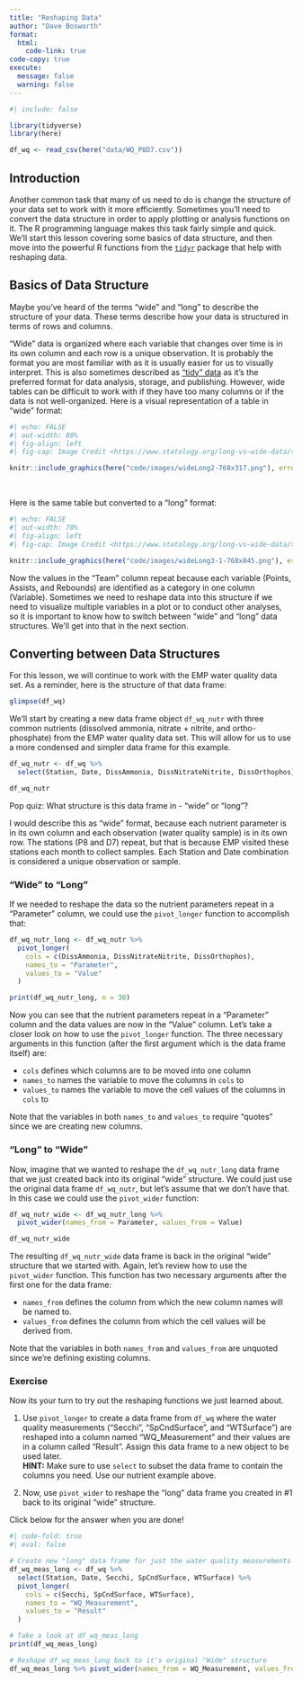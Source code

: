 ```yaml
---
title: "Reshaping Data"
author: "Dave Bosworth"
format:
  html:
    code-link: true
code-copy: true
execute: 
  message: false
  warning: false
---
```


```r
#| include: false

library(tidyverse)
library(here)

df_wq <- read_csv(here("data/WQ_P8D7.csv"))
```

## Introduction

Another common task that many of us need to do is change the structure of your data set to work with it more efficiently. Sometimes you'll need to convert the data structure in order to apply plotting or analysis functions on it. The R programming language makes this task fairly simple and quick. We'll start this lesson covering some basics of data structure, and then move into the powerful R functions from the [`tidyr`](https://tidyr.tidyverse.org/) package that help with reshaping data.

## Basics of Data Structure

Maybe you've heard of the terms "wide" and "long" to describe the structure of your data. These terms describe how your data is structured in terms of rows and columns.

"Wide" data is organized where each variable that changes over time is in its own column and each row is a unique observation. It is probably the format you are most familiar with as it is usually easier for us to visually interpret. This is also sometimes described as ["tidy" data](https://r4ds.hadley.nz/data-tidy.html) as it's the preferred format for data analysis, storage, and publishing. However, wide tables can be difficult to work with if they have too many columns or if the data is not well-organized. Here is a visual representation of a table in "wide" format:

```r
#| echo: FALSE
#| out-width: 80%
#| fig-align: left
#| fig-cap: Image Credit <https://www.statology.org/long-vs-wide-data/>

knitr::include_graphics(here("code/images/wideLong2-768x317.png"), error = FALSE)
```

<br>

Here is the same table but converted to a "long" format:

```r
#| echo: FALSE
#| out-width: 70%
#| fig-align: left
#| fig-cap: Image Credit <https://www.statology.org/long-vs-wide-data/>

knitr::include_graphics(here("code/images/wideLong3-1-768x845.png"), error = FALSE)
```

Now the values in the "Team" column repeat because each variable (Points, Assists, and Rebounds) are identified as a category in one column (Variable). Sometimes we need to reshape data into this structure if we need to visualize multiple variables in a plot or to conduct other analyses, so it is important to know how to switch between "wide" and "long" data structures. We'll get into that in the next section.

## Converting between Data Structures

For this lesson, we will continue to work with the EMP water quality data set. As a reminder, here is the structure of that data frame:

```r
glimpse(df_wq)
```

We'll start by creating a new data frame object `df_wq_nutr` with three common nutrients (dissolved ammonia, nitrate + nitrite, and ortho-phosphate) from the EMP water quality data set. This will allow for us to use a more condensed and simpler data frame for this example.

```r
df_wq_nutr <- df_wq %>% 
  select(Station, Date, DissAmmonia, DissNitrateNitrite, DissOrthophos)

df_wq_nutr
```

Pop quiz: What structure is this data frame in - "wide" or "long"?

I would describe this as "wide" format, because each nutrient parameter is in its own column and each observation (water quality sample) is in its own row. The stations (P8 and D7) repeat, but that is because EMP visited these stations each month to collect samples. Each Station and Date combination is considered a unique observation or sample.

### "Wide" to "Long"

If we needed to reshape the data so the nutrient parameters repeat in a "Parameter" column, we could use the `pivot_longer` function to accomplish that:

```r
df_wq_nutr_long <- df_wq_nutr %>% 
  pivot_longer(
    cols = c(DissAmmonia, DissNitrateNitrite, DissOrthophos),
    names_to = "Parameter",
    values_to = "Value"
  )

print(df_wq_nutr_long, n = 30)
```

Now you can see that the nutrient parameters repeat in a "Parameter" column and the data values are now in the "Value" column. Let's take a closer look on how to use the `pivot_longer` function. The three necessary arguments in this function (after the first argument which is the data frame itself) are:

* `cols` defines which columns are to be moved into one column
* `names_to` names the variable to move the columns in `cols` to
* `values_to` names the variable to move the cell values of the columns in `cols` to

::: {.callout-note}
Note that the variables in both `names_to` and `values_to` require "quotes" since we are creating new columns.
:::

### "Long" to "Wide"

Now, imagine that we wanted to reshape the `df_wq_nutr_long` data frame that we just created back into its original "wide" structure. We could just use the original data frame `df_wq_nutr`, but let's assume that we don't have that. In this case we could use the `pivot_wider` function:

```r
df_wq_nutr_wide <- df_wq_nutr_long %>% 
  pivot_wider(names_from = Parameter, values_from = Value)

df_wq_nutr_wide
```

The resulting `df_wq_nutr_wide` data frame is back in the original "wide" structure that we started with. Again, let's review how to use the `pivot_wider` function. This function has two necessary arguments after the first one for the data frame:

* `names_from` defines the column from which the new column names will be named to.
* `values_from` defines the column from which the cell values will be derived from.

::: {.callout-note}
Note that the variables in both `names_from` and `values_from` are unquoted since we're defining existing columns.
:::

### Exercise

Now its your turn to try out the reshaping functions we just learned about.

1) Use `pivot_longer` to create a data frame from `df_wq` where the water quality measurements ("Secchi", "SpCndSurface", and "WTSurface") are reshaped into a column named "WQ_Measurement" and their values are in a column called "Result". Assign this data frame to a new object to be used later.\
**HINT:** Make sure to use `select` to subset the data frame to contain the columns you need. Use our nutrient example above.

2) Now, use `pivot_wider` to reshape the "long" data frame you created in #1 back to its original "wide" structure.

Click below for the answer when you are done!

```r
#| code-fold: true
#| eval: false

# Create new "long" data frame for just the water quality measurements
df_wq_meas_long <- df_wq %>% 
  select(Station, Date, Secchi, SpCndSurface, WTSurface) %>% 
  pivot_longer(
    cols = c(Secchi, SpCndSurface, WTSurface),
    names_to = "WQ_Measurement",
    values_to = "Result"
  )

# Take a look at df_wq_meas_long
print(df_wq_meas_long)

# Reshape df_wq_meas_long back to it's original "Wide" structure
df_wq_meas_long %>% pivot_wider(names_from = WQ_Measurement, values_from = Result)
```


